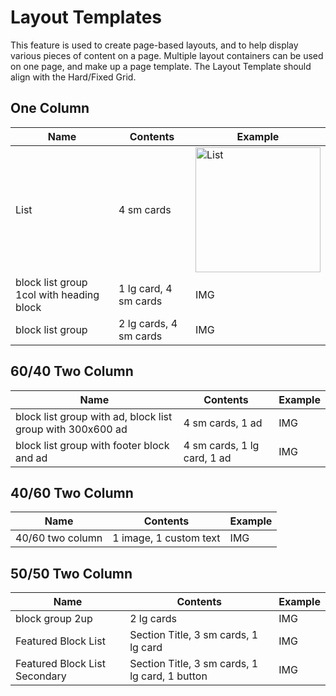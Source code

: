 
<Meta title="Foundations/Layout" />


# Layout Templates

This feature is used to create page-based layouts, and to help display various pieces of content on a page. Multiple layout containers can be used on one page, and make up a page template. The Layout Template should align with the Hard/Fixed Grid.

  

## One Column

|Name  | Contents | Example |
|--|--|--|
| List | 4 sm cards | <img alt="List" src="./images/Foundations-Layout-1Col-1.jpg" width="200"> |
| block list group 1col with heading block | 1 lg card, 4 sm cards | IMG |
| block list group | 2 lg cards, 4 sm cards | IMG |

## 60/40 Two Column

|Name  | Contents | Example |
|--|--|--|
| block list group with ad, block list group with 300x600 ad | 4 sm cards, 1 ad | IMG |
| block list group with footer block and ad | 4 sm cards, 1 lg card, 1 ad | IMG |

## 40/60 Two Column

|Name  | Contents | Example |
|--|--|--|
| 40/60 two column | 1 image, 1 custom text | IMG |

## 50/50 Two Column

|Name  | Contents | Example |
|--|--|--|
| block group 2up | 2 lg cards | IMG |
| Featured Block List | Section Title, 3 sm cards, 1 lg card  | IMG |
| Featured Block List Secondary | Section Title, 3 sm cards, 1 lg card, 1 button | IMG |

